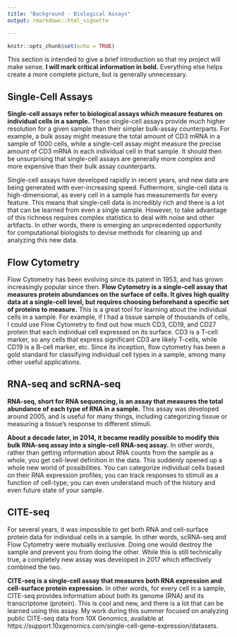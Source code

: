 ```yaml
---
title: "Background - Biological Assays"
output: rmarkdown::html_vignette

---
```


```r
knitr::opts_chunk$set(echo = TRUE)
```

This section is intended to give a brief introduction so that my project will make sense. **I will mark critical information in bold.** Everything else helps create a more complete picture, but is generally unnecessary.

## Single-Cell Assays

**Single-cell assays refer to biological assays which measure features on individual cells in a sample.** These single-cell assays provide much higher resolution for a given sample than their simpler bulk-assay counterparts. For example, a bulk assay might measure the total amount of CD3 mRNA in a sample of 1000 cells, while a single-cell assay might measure the precise amount of CD3 mRNA in each individual cell in that sample. It should then be unsurprising that single-cell assays are generally more complex and more expensive than their bulk assay counterparts.

Single-cell assays have developed rapidly in recent years, and new data are being generated with ever-increasing speed. Futhermore, single-cell data is high-dimensional, as every cell in a sample has measurements for every feature. This means that single-cell data is incredibly rich and there is a lot that can be learned from even a single sample. However, to take advantage of this richness requires complex statistics to deal with noise and other artifacts. In other words, there is emerging an unprecedented opportunity for computational biologists to devise methods for cleaning up and analyzing this new data.

## Flow Cytometry

Flow Cytometry has been evolving since its patent in 1953, and has grown increasingly popular since then. **Flow Cytometry is a single-cell assay that measures protein abundances on the surface of cells. It gives high quality data at a single-cell level, but requires choosing beforehand a specific set of proteins to measure.** This is a great tool for learning about the individual cells in a sample. For example, if I had a tissue sample of thousands of cells, I could use Flow Cytometry to find out how much CD3, CD19, and CD27 protein that each individual cell expressed on its surface. CD3 is a T-cell marker, so any cells that express significant CD3 are likely T-cells, while CD19 is a B-cell marker, etc. Since its inception, flow cytometry has been a gold standard for classifying individual cell types in a sample, among many other useful applications.

## RNA-seq and scRNA-seq

**RNA-seq, short for RNA sequencing, is an assay that measures the total abundance of each type of RNA in a sample.** This assay was developed around 2005, and is useful for many things, including categorizing tissue or measuring a tissue's response to different stimuli.

**About a decade later, in 2014, it became readily possible to modify this bulk RNA-seq assay into a single-cell RNA-seq assay.** In other words, rather than getting information about RNA counts from the sample as a whole, you get cell-level definition in the data. This suddenly opened up a whole new world of possibilities. You can categorize individual cells based on their RNA expression profiles; you can track responses to stimuli as a function of cell-type; you can even understand much of the history and even future state of your sample. 

## CITE-seq

For several years, it was impossible to get both RNA and cell-surface protein data for individual cells in a sample. In other words, scRNA-seq and Flow Cytometry were mutually exclusive. Doing one would destroy the sample and prevent you from doing the other. While this is still technically true, a completely new assay was developed in 2017 which effectively combined the two.

**CITE-seq is a single-cell assay that measures both RNA expression and cell-surface protein expression.** In other words, for every cell in a sample, CITE-seq provides information about both its genome (RNA) and its transcriptome (protein). This is cool and new, and there is a lot that can be learned using this assay. My work during this summer focused on analyzing public CITE-seq data from 10X Genomics, available at https://support.10xgenomics.com/single-cell-gene-expression/datasets.
